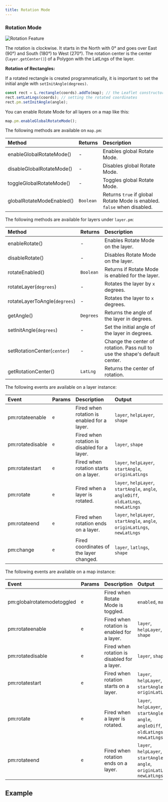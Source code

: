 ```yaml
---
title: Rotation Mode
---
```


### Rotation Mode

![Rotation Feature](https://geoman-static.onrender.com/assets/rotate.gif)

The rotation is clockwise. It starts in the North with 0° and goes over East (90°) and South (180°) to West (270°).
The rotation center is the center (`layer.getCenter()`) of a Polygon with the LatLngs of the layer.

**Rotation of Rectangles:**

If a rotated rectangle is created programmatically, it is important to set the initial angle with `setInitAngle(degrees)`.

```js
const rect = L.rectangle(coords).addTo(map); // the Leaflet constructor always creates a non-rotated rectangle
rect.setLatLngs(coords); // setting the rotated coordinates
rect.pm.setInitAngle(angle);
```

You can enable Rotate Mode for all layers on a map like this:

```js
map.pm.enableGlobalRotateMode();
```

The following methods are available on `map.pm`:

| Method                    | Returns   | Description                                                             |
| :------------------------ | :-------- | :---------------------------------------------------------------------- |
| enableGlobalRotateMode()  | -         | Enables global Rotate Mode.                                             |
| disableGlobalRotateMode() | -         | Disables global Rotate Mode.                                            |
| toggleGlobalRotateMode()  | -         | Toggles global Rotate Mode.                                             |
| globalRotateModeEnabled() | `Boolean` | Returns `true` if global Rotate Mode is enabled. `false` when disabled. |

The following methods are available for layers under `layer.pm`:

| Method                        | Returns   | Description                                                                 |
|:------------------------------|:----------|:----------------------------------------------------------------------------|
| enableRotate()                | -         | Enables Rotate Mode on the layer.                                           |
| disableRotate()               | -         | Disables Rotate Mode on the layer.                                          |
| rotateEnabled()               | `Boolean` | Returns if Rotate Mode is enabled for the layer.                            |
| rotateLayer(`degrees`)        | -         | Rotates the layer by `x` degrees.                                           |
| rotateLayerToAngle(`degrees`) | -         | Rotates the layer to `x` degrees.                                           |
| getAngle()                    | `Degrees` | Returns the angle of the layer in degrees.                                  |
| setInitAngle(`degrees`)       | -         | Set the initial angle of the layer in degrees.                              |
| setRotationCenter(`center`)   | -         | Change the center of rotation. Pass null to use the shape's default center. |
| getRotationCenter()           | `LatLng`  | Returns the center of rotation.                                             |

The following events are available on a layer instance:

| Event            | Params | Description                                  | Output                                                                               |
| :--------------- | :----- | :------------------------------------------- | :----------------------------------------------------------------------------------- |
| pm:rotateenable  | `e`    | Fired when rotation is enabled for a layer.  | `layer`, `helpLayer`, `shape`                                                        |
| pm:rotatedisable | `e`    | Fired when rotation is disabled for a layer. | `layer`, `shape`                                                                     |
| pm:rotatestart   | `e`    | Fired when rotation starts on a layer.       | `layer`, `helpLayer`, `startAngle`, `originLatLngs`                                  |
| pm:rotate        | `e`    | Fired when a layer is rotated.               | `layer`, `helpLayer`, `startAngle`, `angle`, `angleDiff`, `oldLatLngs`, `newLatLngs` |
| pm:rotateend     | `e`    | Fired when rotation ends on a layer.         | `layer`, `helpLayer`, `startAngle`, `angle`, `originLatLngs`, `newLatLngs`           |
| pm:change        | `e`    | Fired coordinates of the layer changed.      | `layer`, `latlngs`, `shape`                                                          |

The following events are available on a map instance:

| Event                      | Params | Description                                  | Output                                                                               |
| :------------------------- | :----- | :------------------------------------------- | :----------------------------------------------------------------------------------- |
| pm:globalrotatemodetoggled | `e`    | Fired when Rotate Mode is toggled.           | `enabled`, `map`                                                                     |
| pm:rotateenable            | `e`    | Fired when rotation is enabled for a layer.  | `layer`, `helpLayer`, `shape`                                                        |
| pm:rotatedisable           | `e`    | Fired when rotation is disabled for a layer. | `layer`, `shape`                                                                     |
| pm:rotatestart             | `e`    | Fired when rotation starts on a layer.       | `layer`, `helpLayer`, `startAngle`, `originLatLngs`                                  |
| pm:rotate                  | `e`    | Fired when a layer is rotated.               | `layer`, `helpLayer`, `startAngle`, `angle`, `angleDiff`, `oldLatLngs`, `newLatLngs` |
| pm:rotateend               | `e`    | Fired when rotation ends on a layer.         | `layer`, `helpLayer`, `startAngle`, `angle`, `originLatLngs`, `newLatLngs`           |

## Example


<Rotation />